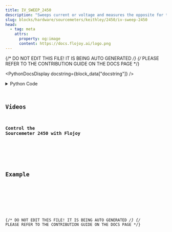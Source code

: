 ```yaml
---
title: IV_SWEEP_2450
description: "Sweeps current or voltage and measures the opposite for the 2450."
slug: blocks/hardware/sourcemeters/keithley/2450/iv-sweep-2450
head:
  - tag: meta
    attrs:
      property: og:image
      content: https://docs.flojoy.ai/logo.png
---
```


{/* DO NOT EDIT THIS FILE! IT IS BEING AUTO GENERATED */}
{/* PLEASE REFER TO THE CONTRIBUTION GUIDE ON THE DOCS PAGE */}


<PythonDocsDisplay docstring={block_data["docstring"]} />
<details>
<summary>Python Code</summary>



<Code code={pythonCode} lang="py" wrap theme="dracula" />

[Find this Flojoy Block on GitHub](https://github.com/flojoy-ai/blocks/blob/main/blocks/HARDWARE/SOURCEMETERS/KEITHLEY/2450/IV_SWEEP_2450/IV_SWEEP_2450.py)

</details>

## Videos


### Control the Sourcemeter 2450 with Flojoy

<div className="not-content">
  <YouTube id="https://www.youtube.com/watch?v=3Ja55y8rHUM" />
</div>

## Example


<GetHelpWidget />


<AppDisplay app={app} blockName="IV_SWEEP_2450" client:visible />


<Example />

{/* DO NOT EDIT THIS FILE! IT IS BEING AUTO GENERATED */}
{/* PLEASE REFER TO THE CONTRIBUTION GUIDE ON THE DOCS PAGE */}
